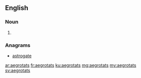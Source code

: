 ==English==

===Noun===
{{head|en|noun plural form}}

# {{plural of|aegrotat|lang=en}}

===Anagrams===
* [[astrogate#English|astrogate]]

[[ar:aegrotats]]
[[fr:aegrotats]]
[[ku:aegrotats]]
[[mg:aegrotats]]
[[my:aegrotats]]
[[sv:aegrotats]]